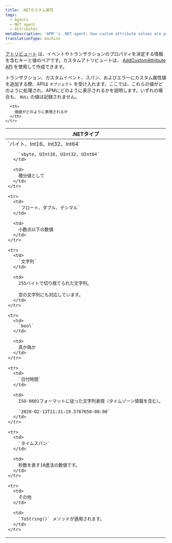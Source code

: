 ```yaml
---
title: .NETカスタム属性
tags:
  - Agents
  - NET agent
  - Attributes
metaDescription: 'APM''s .NET agent: how custom attribute values are processed and how they will appear in APM.'
translationType: machine
---
```


[アトリビュート](/docs/features/agent-attributes) は、イベントやトランザクションのプロパティを決定する情報を含むキーと値のペアです。カスタムアトリビュートは、 [AddCustomAttribute API](/docs/agents/net-agent/net-agent-api/itransaction/#addcustomattribute) を使用して作成できます。

トランザクション、カスタムイベント、スパン、およびエラーにカスタム属性値を追加する際、APIは `オブジェクト` を受け入れます。ここでは、これらの値がどのように処理され、APMにどのように表示されるかを説明します。いずれの場合も、 `NULL` の値は記録されません。

<table>
  <thead>
    <tr>
      <th>
        .NETタイプ
      </th>

      <th>
        価値がどのように表現されるか
      </th>
    </tr>
  </thead>

  <tbody>
    <tr>
      <td>
        `バイト、Int16、Int32、Int64`

        `sbyte, UInt16, UInt32, UInt64`
      </td>

      <td>
        積分値として
      </td>
    </tr>

    <tr>
      <td>
        `フロート、ダブル、デシマル`
      </td>

      <td>
        小数点以下の数値
      </td>
    </tr>

    <tr>
      <td>
        `文字列`
      </td>

      <td>
        255バイトで切り捨てられた文字列。

        空の文字列にも対応しています。
      </td>
    </tr>

    <tr>
      <td>
        `bool`
      </td>

      <td>
        真か偽か
      </td>
    </tr>

    <tr>
      <td>
        `日付時間`
      </td>

      <td>
        ISO-8601フォーマットに従った文字列表現（タイムゾーン情報を含む）。

        `2020-02-13T11:31:19.5767650-08:00`
      </td>
    </tr>

    <tr>
      <td>
        `タイムスパン`
      </td>

      <td>
        秒数を表す10進法の数値です。
      </td>
    </tr>

    <tr>
      <td>
        その他
      </td>

      <td>
        `ToString()` メソッドが適用されます。
      </td>
    </tr>
  </tbody>
</table>
